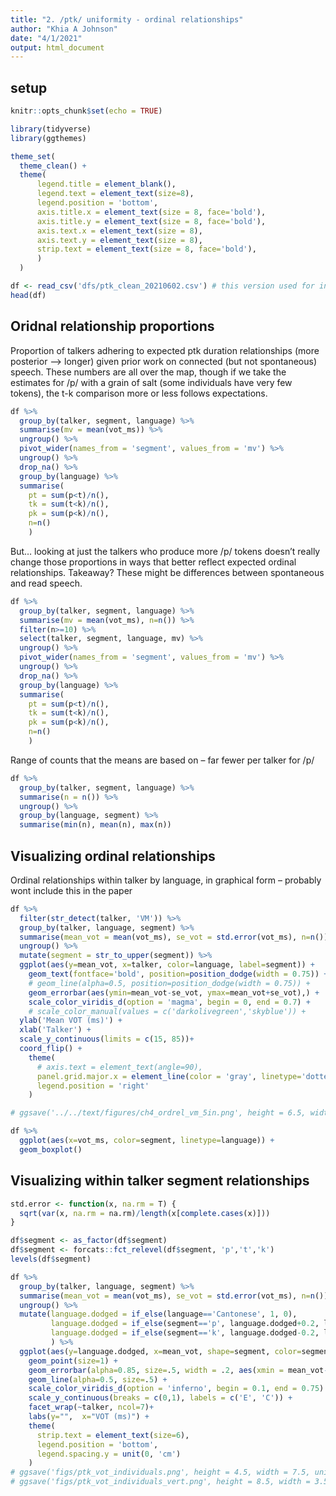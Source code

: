 ```yaml
---
title: "2. /ptk/ uniformity - ordinal relationships"
author: "Khia A Johnson"
date: "4/1/2021"
output: html_document
---
```


## setup
```r
knitr::opts_chunk$set(echo = TRUE)
```

```r
library(tidyverse)
library(ggthemes)

theme_set(
  theme_clean() + 
  theme(
      legend.title = element_blank(),
      legend.text = element_text(size=8),
      legend.position = 'bottom',
      axis.title.x = element_text(size = 8, face='bold'),
      axis.title.y = element_text(size = 8, face='bold'),
      axis.text.x = element_text(size = 8),
      axis.text.y = element_text(size = 8),
      strip.text = element_text(size = 8, face='bold'),
      )
  )
```

```r
df <- read_csv('dfs/ptk_clean_20210602.csv') # this version used for interspeech revisions
head(df)
```

## Oridnal relationship proportions
Proportion of talkers adhering to expected ptk duration relationships (more posterior --> longer) given prior work on connected (but not spontaneous) speech. These numbers are all over the map, though if we take the estimates for /p/ with a grain of salt (some individuals have very few tokens), the t-k comparison more or less follows expectations.
```r
df %>%
  group_by(talker, segment, language) %>%
  summarise(mv = mean(vot_ms)) %>%
  ungroup() %>%
  pivot_wider(names_from = 'segment', values_from = 'mv') %>%
  ungroup() %>%
  drop_na() %>%
  group_by(language) %>%
  summarise(
    pt = sum(p<t)/n(), 
    tk = sum(t<k)/n(), 
    pk = sum(p<k)/n(),
    n=n()
    )
```

But... looking at just the talkers who produce more /p/ tokens doesn't really change those proportions in ways that better reflect expected ordinal relationships. Takeaway? These might be differences between spontaneous and read speech. 
```r
df %>%
  group_by(talker, segment, language) %>%
  summarise(mv = mean(vot_ms), n=n()) %>%
  filter(n>=10) %>%
  select(talker, segment, language, mv) %>%
  ungroup() %>%
  pivot_wider(names_from = 'segment', values_from = 'mv') %>%
  ungroup() %>%
  drop_na() %>%
  group_by(language) %>%
  summarise(
    pt = sum(p<t)/n(), 
    tk = sum(t<k)/n(), 
    pk = sum(p<k)/n(),
    n=n()
    )
```

Range of counts that the means are based on -- far fewer per talker for /p/
```r
df %>%
  group_by(talker, segment, language) %>%
  summarise(n = n()) %>%
  ungroup() %>%
  group_by(language, segment) %>%
  summarise(min(n), mean(n), max(n))
```

## Visualizing ordinal relationships
Ordinal relationships within talker by language, in graphical form -- probably wont include this in the paper
```r
df %>%
  filter(str_detect(talker, 'VM')) %>%
  group_by(talker, language, segment) %>%
  summarise(mean_vot = mean(vot_ms), se_vot = std.error(vot_ms), n=n()) %>%
  ungroup() %>%
  mutate(segment = str_to_upper(segment)) %>%
  ggplot(aes(y=mean_vot, x=talker, color=language, label=segment)) +
    geom_text(fontface='bold', position=position_dodge(width = 0.75)) +
    # geom_line(alpha=0.5, position=position_dodge(width = 0.75)) +
    geom_errorbar(aes(ymin=mean_vot-se_vot, ymax=mean_vot+se_vot),) +
    scale_color_viridis_d(option = 'magma', begin = 0, end = 0.7) +
    # scale_color_manual(values = c('darkolivegreen','skyblue')) +
  ylab('Mean VOT (ms)') +
  xlab('Talker') +
  scale_y_continuous(limits = c(15, 85))+
  coord_flip() +
    theme(
      # axis.text = element_text(angle=90),
      panel.grid.major.x = element_line(color = 'gray', linetype='dotted'),
      legend.position = 'right'
    )

# ggsave('../../text/figures/ch4_ordrel_vm_5in.png', height = 6.5, width = 5, units='in')
```



```r
df %>%
  ggplot(aes(x=vot_ms, color=segment, linetype=language)) +
  geom_boxplot()
```



## Visualizing within talker segment relationships
```r
std.error <- function(x, na.rm = T) {
  sqrt(var(x, na.rm = na.rm)/length(x[complete.cases(x)]))
}

df$segment <- as_factor(df$segment)
df$segment <- forcats::fct_relevel(df$segment, 'p','t','k')
levels(df$segment)
```


```r
df %>%
  group_by(talker, language, segment) %>%
  summarise(mean_vot = mean(vot_ms), se_vot = std.error(vot_ms), n=n()) %>%
  ungroup() %>%
  mutate(language.dodged = if_else(language=='Cantonese', 1, 0),
         language.dodged = if_else(segment=='p', language.dodged+0.2, language.dodged),
         language.dodged = if_else(segment=='k', language.dodged-0.2, language.dodged)
         ) %>%
  ggplot(aes(y=language.dodged, x=mean_vot, shape=segment, color=segment, group=segment)) +
    geom_point(size=1) +
    geom_errorbar(alpha=0.85, size=.5, width = .2, aes(xmin = mean_vot-se_vot, xmax = mean_vot+se_vot)) +
    geom_line(alpha=0.5, size=.5) +
    scale_color_viridis_d(option = 'inferno', begin = 0.1, end = 0.75) +
    scale_y_continuous(breaks = c(0,1), labels = c('E', 'C')) +
    facet_wrap(~talker, ncol=7)+
    labs(y="",  x="VOT (ms)") +
    theme(
      strip.text = element_text(size=6),
      legend.position = 'bottom',
      legend.spacing.y = unit(0, 'cm')
    )
# ggsave('figs/ptk_vot_individuals.png', height = 4.5, width = 7.5, units='in')
# ggsave('figs/ptk_vot_individuals_vert.png', height = 8.5, width = 3.5, units='in') # Used in interspeech paper with manually moved legend - don't re-run; different sizes for paper and poster
```

